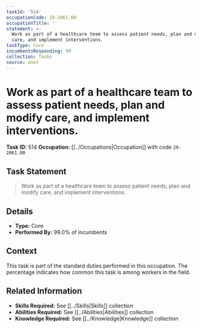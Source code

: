 ```yaml
---
taskId: '514'
occupationCode: 29-2061.00
occupationTitle: ''
statement: >-
  Work as part of a healthcare team to assess patient needs, plan and modify
  care, and implement interventions.
taskType: Core
incumbentsResponding: 99
collection: Tasks
source: onet
---
```

# Work as part of a healthcare team to assess patient needs, plan and modify care, and implement interventions.

**Task ID:** 514
**Occupation:** [[../Occupations|Occupation]] with code `29-2061.00`

## Task Statement

> Work as part of a healthcare team to assess patient needs, plan and modify care, and implement interventions.

## Details

- **Type:** Core
- **Performed By:** 99.0% of incumbents

## Context

This task is part of the standard duties performed in this occupation. The percentage indicates how common this task is among workers in the field.

## Related Information

- **Skills Required:** See [[../Skills|Skills]] collection
- **Abilities Required:** See [[../Abilities|Abilities]] collection
- **Knowledge Required:** See [[../Knowledge|Knowledge]] collection
